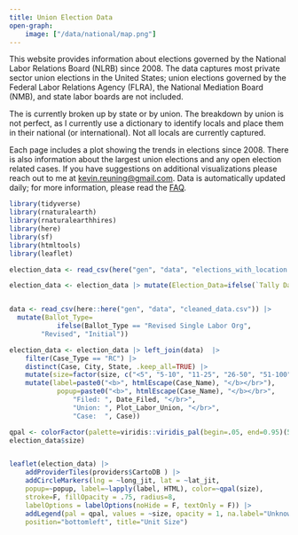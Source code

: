```yaml
---
title: Union Election Data
open-graph: 
    image: ["/data/national/map.png"]
---
```


This website provides information about elections governed by the National Labor Relations Board (NLRB) since 2008. The data captures most private sector union elections in the United States; union elections governed by the Federal Labor Relations Agency (FLRA), the National Mediation Board (NMB), and state labor boards are not included.

The is currently broken up by state or by union. The breakdown by union is not perfect, as I currently use a dictionary to identify locals and place them in their national (or international). Not all locals are currently captured.

Each page includes a plot showing the trends in elections since 2008. There is also information about the largest union elections and any open election related cases. If you have suggestions on additional visualizations please reach out to me at <kevin.reuning@gmail.com>. Data is automatically updated daily; for more information, please read the [FAQ](data/info/faq).


```r
library(tidyverse)
library(rnaturalearth)
library(rnaturalearthhires)
library(here)
library(sf)
library(htmltools)
library(leaflet)

election_data <- read_csv(here("gen", "data", "elections_with_location.csv"))

election_data <- election_data |> mutate(Election_Data=ifelse(`Tally Date`=="", "No", "Yes")) |> select(c(starts_with("address"), lat_jit, long_jit, Case, Election_Data))


data <- read_csv(here::here("gen", "data", "cleaned_data.csv")) |> 
  mutate(Ballot_Type= 
            ifelse(Ballot_Type == "Revised Single Labor Org", 
        "Revised", "Initial")) 

election_data <- election_data |> left_join(data)  |> 
    filter(Case_Type == "RC") |>  
    distinct(Case, City, State, .keep_all=TRUE) |> 
    mutate(size=factor(size, c("<5", "5-10", "11-25", "26-50", "51-100", "101-500", "500>"))) |> 
    mutate(label=paste0("<b>", htmlEscape(Case_Name), "</b></br>"), 
            popup=paste0("<b>", htmlEscape(Case_Name), "</b></br>",
                "Filed: ", Date_Filed, "</br>",
                "Union: ", Plot_Labor_Union, "</br>", 
                "Case:  ", Case))

qpal <- colorFactor(palette=viridis::viridis_pal(begin=.05, end=0.95)(5), 
election_data$size)


leaflet(election_data) |> 
    addProviderTiles(providers$CartoDB ) |> 
    addCircleMarkers(lng = ~long_jit, lat = ~lat_jit, 
    popup=~popup, label=~lapply(label, HTML), color=~qpal(size), 
    stroke=F, fillOpacity = .75, radius=8, 
    labelOptions = labelOptions(noHide = F, textOnly = F)) |> 
    addLegend(pal = qpal, values = ~size, opacity = 1, na.label="Unknown", 
    position="bottomleft", title="Unit Size")

```
